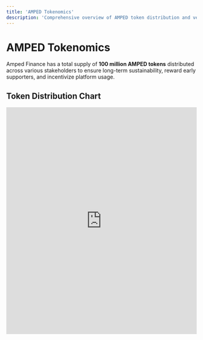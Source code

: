 ```yaml
---
title: 'AMPED Tokenomics'
description: 'Comprehensive overview of AMPED token distribution and vesting schedules'
---
```


# AMPED Tokenomics

Amped Finance has a total supply of **100 million AMPED tokens** distributed across various stakeholders to ensure long-term sustainability, reward early supporters, and incentivize platform usage.

## Token Distribution Chart

<iframe 
  src="https://amped.finance/tokenomics-chart.html" 
  width="100%" 
  height="600px" 
  frameBorder="0"
  style={{ borderRadius: '8px', border: '1px solid #e0e0e0' }}
  title="AMPED Token Distribution Timeline"
/>

## Distribution Overview

The 100 million AMPED tokens are allocated across the following categories:

| Category | Allocation | Percentage | TGE Release | Description |
|----------|------------|------------|-------------|-------------|
| **Protocol Incentives** | 28,000,000 | 28.0% | 2,100,000 (7.5%) | Revenue share staking model rewards |
| **Liquidity** | 18,000,000 | 18.0% | 7,200,000 (40.0%) | Exchange liquidity and market making |
| **Public** | 12,500,000 | 12.5% | 6,250,000 (50.0%) | Community funding round |
| **Strategic** | 8,000,000 | 8.0% | 2,400,000 (30.0%) | KOL and strategic investor round |
| **Team** | 7,500,000 | 7.5% | 0 (0.0%) | Team incentives with 18-month cliff |
| **Reserve** | 6,500,000 | 6.5% | 0 (0.0%) | Company treasury for future operations |
| **Seed** | 5,000,000 | 5.0% | 1,000,000 (20.0%) | Earliest venture capital investors |
| **Marketing** | 5,000,000 | 5.0% | 500,000 (10.0%) | Marketing and growth initiatives |
| **Development** | 3,500,000 | 3.5% | 0 (0.0%) | Development support and infrastructure |
| **Advisors** | 3,000,000 | 3.0% | 0 (0.0%) | Advisor incentives with 12-month cliff |
| **Airdrop** | 3,000,000 | 3.0% | 0 (0.0%) | Rewards for active liquidity providers |

## Vesting Schedules

### Early Investors & Strategic Partners

- **Seed Round**: 20% at TGE, remaining 80% vests linearly over 12 months starting Month 4
- **Strategic Round**: 30% at TGE, remaining 70% vests linearly over 8 months starting Month 3
- **Public Round**: 50% at TGE, remaining 50% vests linearly over 6 months starting Month 3

### Team & Advisors

- **Team**: 18-month cliff period, then linear vesting over 18 months (Months 19-36)
- **Advisors**: 12-month cliff period, then linear vesting over 18 months (Months 13-30)

### Protocol & Operations

- **Protocol Incentives**: 7.5% at TGE, remaining tokens vest linearly over 36 months
- **Liquidity**: 40% at TGE, remaining 60% vests linearly over 18 months
- **Marketing**: 10% at TGE, remaining 90% vests linearly over 18 months
- **Development**: Linear vesting over 24 months starting Month 5
- **Reserve**: Linear vesting over 36 months starting Month 13

### Community Rewards

- **Airdrop**: Released in Month 2 for active liquidity providers

## Key Distribution Milestones

### At Token Generation Event (TGE)
- **19,450,000 tokens** (19.45% of total supply)
- Immediate liquidity through Public and Strategic releases
- Initial protocol incentives and marketing budget activation

### Month 6
- **27,019,444 tokens** circulating (27.0% of total supply)
- Airdrop distribution complete
- Early investor vesting in progress

### Month 12
- **55,730,556 tokens** circulating (55.7% of total supply)
- Most early investor rounds fully vested
- Protocol incentives ramping up

### Month 24
- **71,584,722 tokens** circulating (71.6% of total supply)
- Development allocation fully distributed
- Team vesting begins

### Month 36
- **98,013,889 tokens** circulating (98.0% of total supply)
- Protocol incentives fully distributed
- Team vesting nearly complete

### Month 48
- **100,000,000 tokens** circulating (100% of total supply)
- All allocations fully distributed

## Token Utility Integration

The distribution schedule is designed to align with AMPED's core utilities:

### **Governance Participation**
- Gradual release ensures governance power is distributed over time
- Team and advisor cliff periods prevent early centralization
- Protocol incentives encourage long-term participation

### **Staking Rewards**
- Protocol incentives provide sustainable reward pool
- Reserve allocation supports long-term platform development
- Revenue sharing model creates value accrual

### **Liquidity Provision**
- Substantial liquidity allocation ensures market stability
- Marketing budget supports adoption and trading volume
- Development funds enable platform improvements

## Sustainability Model

The tokenomics design ensures long-term sustainability through:

1. **Balanced Release Schedule**: Prevents excessive selling pressure while maintaining liquidity
2. **Aligned Incentives**: Team and advisor cliff periods align with project success
3. **Community Focus**: Significant allocation to protocol incentives and community rewards
4. **Operational Support**: Dedicated allocations for development, marketing, and reserves

For more details about AMPED's utility and staking mechanisms, see our [AMPED Token Overview](/protocol-tokens/amped/overview) and [Holding AMPED](/protocol-tokens/amped/holding-amped) guides. 
